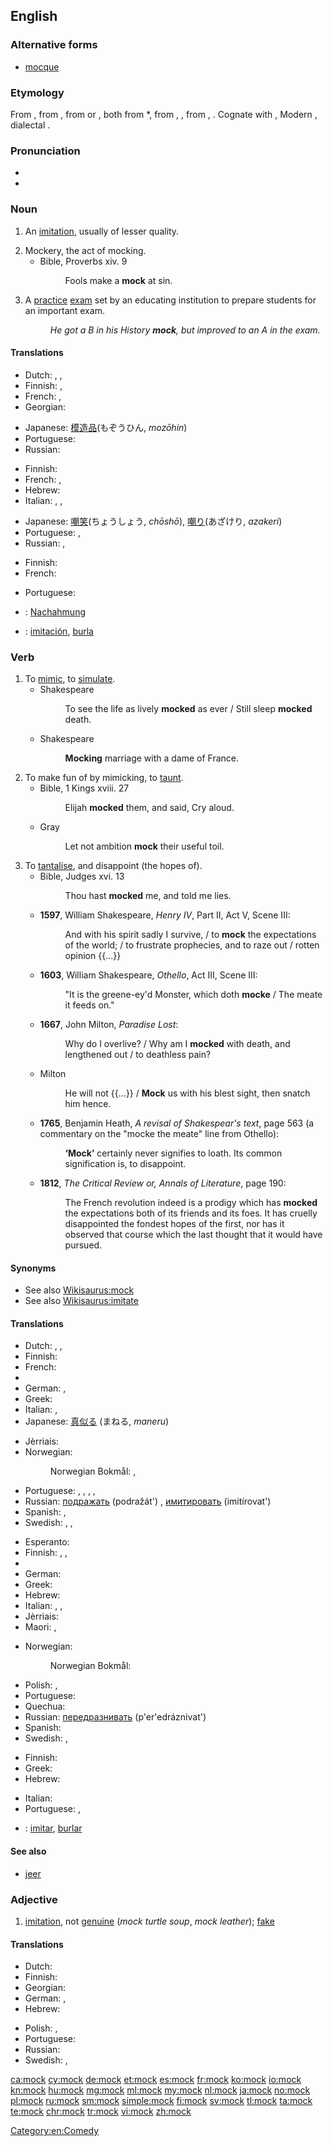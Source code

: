 ==English==

===Alternative forms===
* [[mocque]] {{qualifier|obsolete}}

===Etymology===
From {{etyl|enm|en}} {{term|mokken|lang=enm}}, from {{etyl|frm|en}} {{term|mocquer||to deride, jeer|lang=frm}}, from {{etyl|dum|en}} {{term|mocken||to mumble|lang=dum}} or {{etyl|gml|en}} {{term|mucken||to grumble, talk with the mouth half-opened|lang=gml}}, both from {{etyl|osx|en}} *{{term||mokkian, *mukkian|to low, mumble|lang=osx}}, from {{etyl|gem-pro|en}} {{term/t|gem-pro|*mukkijaną}}, {{term/t|gem-pro|*mūhaną||to low, bellow, shout}}, from {{etyl|ine-pro|en}} {{term/t|ine-pro|*mūg-}}, {{term/t|ine-pro|*mūk-||to low, mumble}}. Cognate with {{etyl|goh|-}} {{term|firmucken||to be stupid|lang=goh}}, Modern {{etyl|de|-}} {{term|mucksen||to utter a word|lang=de}}, {{etyl|nl|-}} dialectal {{term|mokkel||kiss|lang=nl}}.

===Pronunciation===
* {{audio|en-us-mock.ogg|Audio (US)}}
* {{rhymes|ɒk}}

===Noun===
{{en-noun}}

# An [[imitation]], usually of lesser quality.
#: {{rfquotek|Crashaw}}
# Mockery, the act of mocking.
#* Bible, Proverbs xiv. 9
#*: Fools make a '''mock''' at sin.
# A [[practice]] [[exam]] set by an educating institution to prepare students for an important exam.
#: ''He got a B in his History '''mock''', but improved to an A in the exam.''

====Translations====
{{trans-top|imitation}}
* Dutch: {{t+|nl|namaak|m}}, {{t+|nl|afgietsel|n}}, {{t+|nl|imitatie|f}}
* Finnish: {{t|fi|jäljitelmä}}, {{t+|fi|väärennös}}
* French: {{t+|fr|imitation|f}}, {{t+|fr|succédané|m}}
* Georgian: {{t|ka|მოჩვენებითი|sc=Geor}}
{{trans-mid}}
* Japanese: [[模造品]](もぞうひん, ''mozōhin'')
* Portuguese: {{t+|pt|imitação|f}}
* Russian: {{t+|ru|подделка|f|tr=podd'élka}}
{{trans-bottom}}

{{trans-top|act of mocking}}
* Finnish: {{t+|fi|pilkka}}
* French: {{t+|fr|se moquer}}, {{t+|fr|parodier}}
* Hebrew: {{t|he|סניטה|f|tr=snitá}}
* Italian: {{t|it|derisione|f}}, {{t+|it|finto}}, {{t|it|simulato}}
{{trans-mid}}
* Japanese: [[嘲笑]](ちょうしょう, ''chōshō''), [[嘲り]](あざけり, ''azakeri'')
* Portuguese: {{t+|pt|escárnio|m}}, {{t+|pt|motejo|m}}
* Russian: {{t+|ru|насмешка|f|tr=nasm'éška}}, {{t+|ru|пародия|f|tr=paródija}}
{{trans-bottom}}

{{trans-top|practice exam}}
* Finnish: {{t|fi|harjoituskoe}}
* French: {{t+|fr|examen blanc|m}}
{{trans-mid}}
* Portuguese: {{t|pt|simulado|m}}
{{trans-bottom}}

{{checktrans-top}}
* {{ttbc|de}}: [[Nachahmung]] {{g|f}}
* {{ttbc|es}}: [[imitación]], [[burla]]
{{trans-bottom}}

===Verb===
{{en-verb}}

# To [[mimic]], to [[simulate]].
#* Shakespeare
#*: To see the life as lively '''mocked''' as ever / Still sleep '''mocked''' death.
#* Shakespeare
#*: '''Mocking''' marriage with a dame of France.
# To make fun of by mimicking, to [[taunt]].
#* Bible, 1 Kings xviii. 27
#*: Elijah '''mocked''' them, and said, Cry aloud.
#* Gray
#*: Let not ambition '''mock''' their useful toil.
# To [[tantalise]], and disappoint (the hopes of).
#* Bible, Judges xvi. 13
#*: Thou hast '''mocked''' me, and told me lies.
#* '''1597''', William Shakespeare, ''Henry IV'', Part II, Act V, Scene III:
#*: And with his spirit sadly I survive, / to '''mock''' the expectations of the world; / to frustrate prophecies, and to raze out / rotten opinion {{...}}
#* '''1603''', William Shakespeare, ''Othello'', Act III, Scene III:
#*: "It is the greene-ey'd Monster, which doth '''mocke''' / The meate it feeds on."
#* '''1667''', John Milton, ''Paradise Lost'':
#*: Why do I overlive? / Why am I '''mocked''' with death, and lengthened out / to deathless pain?
#* Milton
#*: He will not {{...}} / '''Mock''' us with his blest sight, then snatch him hence.
#* <!--Note: this quotation may not prove the existence of the word in the way our CFI requires, but it can be kept as illustrative. The other citations prove the existence of the word.--> '''1765''', Benjamin Heath, ''A revisal of Shakespear's text'', page 563 (a commentary on the "mocke the meate" line from Othello):
#*: '''‘Mock’''' certainly never signifies to loath. Its common signification is, to disappoint.
#* '''1812''', ''The Critical Review or, Annals of Literature'', page 190:
#*: The French revolution indeed is a prodigy which has '''mocked''' the expectations both of its friends and its foes. It has cruelly disappointed the fondest hopes of the first, nor has it observed that course which the last thought that it would have pursued.

====Synonyms====
* See also [[Wikisaurus:mock]]
* See also [[Wikisaurus:imitate]]

====Translations====
{{trans-top|to mimic}}
* Dutch: {{t+|nl|imiteren}}, {{t+|nl|naäpen}}, {{t+|nl|nadoen}}
* Finnish: {{t+|fi|matkia}}
* French: {{t+|fr|imiter}}
* {{trreq|ka}}
* German: {{t+|de|nachahmen}}, {{t+|de|nachäffen}}
* Greek: {{t+|el|μιμούμαι}}
* Italian: {{t|it|parodiare}}, {{t+|it|imitare}}
* Japanese: [[真似る]] (まねる, ''maneru'')
{{trans-mid}}
* Jèrriais: {{t|roa-jer|motchi}}
* Norwegian:
*: Norwegian Bokmål: {{t+|nb|imitere}}, {{t+|nb|herme}}
* Portuguese: {{t+|pt|simular}}, {{qualifier|Brasil}} {{t+|pt|imitar}}, {{qualifier|Brasil slang}} {{t|pt|macaquear}}, {{t|pt|remedar}}, {{t+|pt|arremedar}}
* Russian: [[подражать]] (podražát') {{impf}}, [[имитировать]] (imitírovat') {{impf}}
* Spanish: {{t+|es|imitar}}, {{t+|es|remedar}}
* Swedish: {{t+|sv|härma}}, {{t|sv|efterapa}}, {{t+|sv|imitera}}
{{trans-bottom}}

{{trans-top|to taunt}}
* Esperanto: {{t|eo|moki}}
* Finnish: {{t+|fi|pilkata}}, {{t+|fi|ivata}}, {{t+|fi|ilkkua}}
* {{trreq|ka}}
* German: {{t+|de|aufziehen}}
* Greek: {{t+|el|κοροϊδεύω}}
* Hebrew: {{t|he|סנט|tr=sanát}}
* Italian: {{t+|it|scimmiottare}}, {{t|it|schernire}}, {{t+|it|sbeffeggiare}}
* Jèrriais: {{t|roa-jer|motchi}}
* Maori: {{t|mi|whakatoi}}, {{t|mi|whakatoitoi}}
{{trans-mid}}
* Norwegian:
*: Norwegian Bokmål: {{t|nb|herme etter}}
* Polish: {{t|pl|kpić}}, {{t|pl|wyśmiewać się}}
* Portuguese: {{t+|pt|escarnecer}}
* Quechua: {{t|qu|assipayay}}
* Russian: [[передразнивать]] (p'er'edráznivat') {{impf}}
* Spanish: {{t|es|burlar}}
* Swedish: {{t+|sv|reta}}, {{t|sv|efterapa}}
{{trans-bottom}}

{{trans-top|to disappoint someone}}
* Finnish: {{t+|fi|pettää}}
* Greek: {{t+|el|απογοητεύω}}
* Hebrew: {{t+|he|אכזב|tr=ikhzév}}
{{trans-mid}}
* Italian: {{t+|it|deludere}}
* Portuguese: {{t|pt|decepcionar}}, {{t+|pt|desapontar}}
{{trans-bottom}}

{{checktrans-top}}
* {{ttbc|es}}: [[imitar]], [[burlar]]
{{trans-bottom}}

====See also====
* [[jeer]]

===Adjective===
{{en-adj|-}}

# [[imitation]], not [[genuine]] (''mock turtle soup'', ''mock leather''); [[fake]]

====Translations====
{{trans-top|imitation, not genuine}}
* Dutch: {{t|nl|namaak-}}
* Finnish: {{t|fi|teko-}}
* Georgian: {{t|ka|ყალბი|sc=Geor}}
* German: {{t|de|Schein-}}, {{t|de|nachgemacht}}
* Hebrew: {{t|he|-דמה|tr=-déme}}
{{trans-mid}}
* Polish: {{t|pl|sztuczny|m}}, {{t|pl|udawany|m}}
* Portuguese: {{t+|pt|falso}}
* Russian: {{t+|ru|поддельный|tr=podd'él'nyj}}
* Swedish: {{t|sv|sken-}}, {{t|sv|låtsas-}}
{{trans-bottom}}

[[Category:en:Comedy]]

[[ca:mock]]
[[cy:mock]]
[[de:mock]]
[[et:mock]]
[[es:mock]]
[[fr:mock]]
[[ko:mock]]
[[io:mock]]
[[kn:mock]]
[[hu:mock]]
[[mg:mock]]
[[ml:mock]]
[[my:mock]]
[[nl:mock]]
[[ja:mock]]
[[no:mock]]
[[pl:mock]]
[[ru:mock]]
[[sm:mock]]
[[simple:mock]]
[[fi:mock]]
[[sv:mock]]
[[tl:mock]]
[[ta:mock]]
[[te:mock]]
[[chr:mock]]
[[tr:mock]]
[[vi:mock]]
[[zh:mock]]